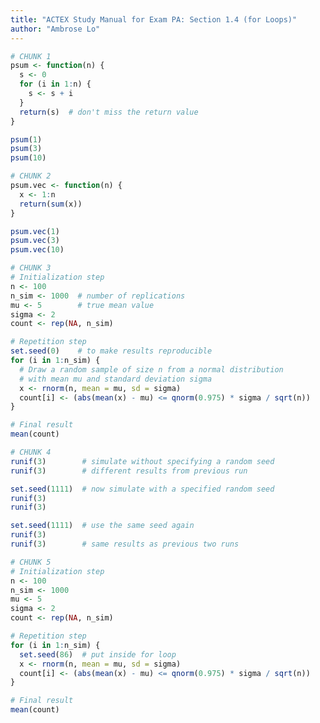```yaml
---
title: "ACTEX Study Manual for Exam PA: Section 1.4 (for Loops)"
author: "Ambrose Lo"
---
```


```r
# CHUNK 1
psum <- function(n) {
  s <- 0
  for (i in 1:n) {
    s <- s + i
  }
  return(s)  # don't miss the return value
}

psum(1)
psum(3)
psum(10)
```


```r
# CHUNK 2
psum.vec <- function(n) {
  x <- 1:n
  return(sum(x))
}

psum.vec(1)
psum.vec(3)
psum.vec(10)
```


```r
# CHUNK 3
# Initialization step
n <- 100
n_sim <- 1000  # number of replications
mu <- 5        # true mean value
sigma <- 2
count <- rep(NA, n_sim)

# Repetition step
set.seed(0)    # to make results reproducible
for (i in 1:n_sim) {
  # Draw a random sample of size n from a normal distribution
  # with mean mu and standard deviation sigma
  x <- rnorm(n, mean = mu, sd = sigma)
  count[i] <- (abs(mean(x) - mu) <= qnorm(0.975) * sigma / sqrt(n))
}

# Final result
mean(count)
```


```r
# CHUNK 4
runif(3)        # simulate without specifying a random seed
runif(3)        # different results from previous run 

set.seed(1111)  # now simulate with a specified random seed
runif(3)
runif(3)

set.seed(1111)  # use the same seed again
runif(3)
runif(3)        # same results as previous two runs
```


```r
# CHUNK 5
# Initialization step
n <- 100
n_sim <- 1000
mu <- 5
sigma <- 2
count <- rep(NA, n_sim)

# Repetition step
for (i in 1:n_sim) {
  set.seed(86)  # put inside for loop
  x <- rnorm(n, mean = mu, sd = sigma)
  count[i] <- (abs(mean(x) - mu) <= qnorm(0.975) * sigma / sqrt(n))
}

# Final result
mean(count)
```